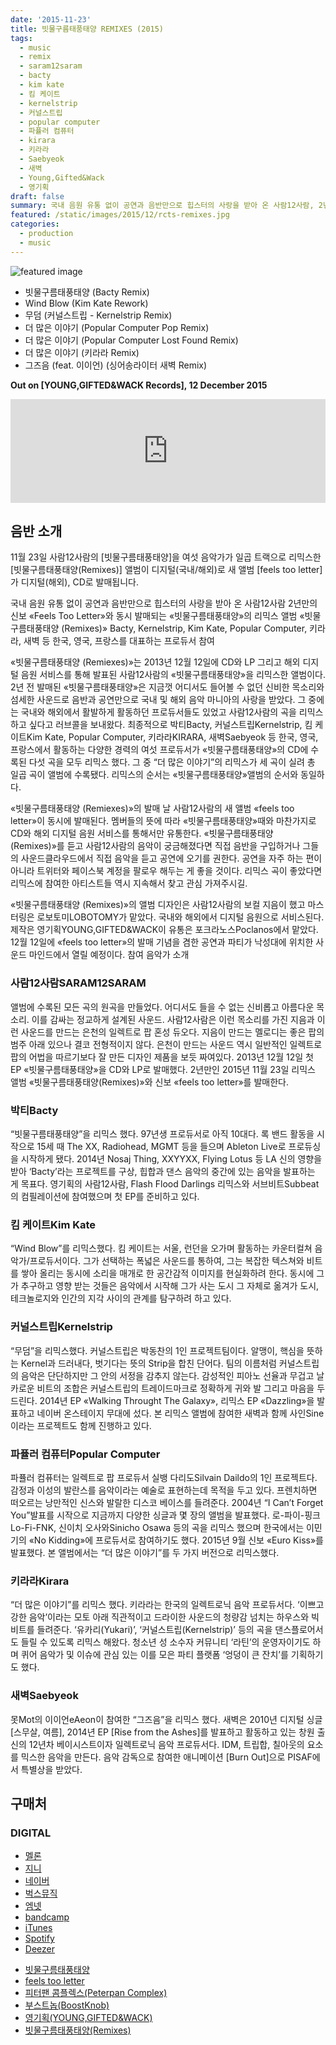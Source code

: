 ```yaml
---
date: '2015-11-23'
title: 빗물구름태풍태양 REMIXES (2015)
tags:
  - music
  - remix
  - saram12saram
  - bacty
  - kim kate
  - 킴 케이트
  - kernelstrip
  - 커널스트립
  - popular computer
  - 파퓰러 컴퓨터
  - kirara
  - 키라라
  - Saebyeok
  - 새벽
  - Young,Gifted&Wack
  - 영기획
draft: false
summary: 국내 음원 유통 없이 공연과 음반만으로 힙스터의 사랑을 받아 온 사람12사람, 2년만의 신보<Feels Too Letter>와 동시 발매되는 <빗물구름태풍태양>의 리믹스 앨범 <빗물구름태풍태양 (Remixes)>, Bacty, Kernelstrip, Kim Kate, Popular Computer, 키라라, 새벽 등 한국, 영국, 프랑스를 대표하는 프로듀서 참여
featured: /static/images/2015/12/rcts-remixes.jpg
categories:
  - production
  - music
---
```


![featured image](/static/images/2015/12/rcts-remixes.jpg)

- 빗물구름태풍태양 (Bacty Remix)
- Wind Blow (Kim Kate Rework)
- 무덤 (커널스트립 - Kernelstrip Remix)
- 더 많은 이야기 (Popular Computer Pop Remix)
- 더 많은 이야기 (Popular Computer Lost Found Remix)
- 더 많은 이야기 (키라라 Remix)
- 그즈음 (feat. 이이언) (싱어송라이터 새벽 Remix)

**Out on [YOUNG,GIFTED&WACK Records], 12 December 2015**

<div className="container flex justify-center">
  <iframe
    width="100%"
    height="166"
    scrolling="no"
    frameborder="no"
    allow="autoplay"
    src="https://w.soundcloud.com/player/?url=https%3A//api.soundcloud.com/tracks/233458601&color=%239a0707&auto_play=false&hide_related=false&show_comments=true&show_user=true&show_reposts=false&show_teaser=true"
  ></iframe>
</div>

## 음반 소개

11월 23일 사람12사람의 [빗물구름태풍태양]을 여섯 음악가가 일곱 트랙으로 리믹스한 [빗물구름태풍태양(Remixes)] 앨범이 디지털(국내/해외)로 새 앨범 [feels too letter]가 디지털(해외), CD로 발매됩니다.

국내 음원 유통 없이 공연과 음반만으로 힙스터의 사랑을 받아 온 사람12사람
2년만의 신보 «Feels Too Letter»와 동시 발매되는 «빗물구름태풍태양»의 리믹스 앨범 «빗물구름태풍태양 (Remixes)»
Bacty, Kernelstrip, Kim Kate, Popular Computer, 키라라, 새벽 등 한국, 영국, 프랑스를 대표하는 프로듀서 참여

«빗물구름태풍태양 (Remiexes)»는 2013년 12월 12일에 CD와 LP 그리고 해외 디지털 음원 서비스를 통해 발표된 사람12사람의 «빗물구름태풍태양»을 리믹스한 앨범이다. 2년 전 발매된 «빗물구름태풍태양»은 지금껏 어디서도 들어볼 수 없던 신비한 목소리와 섬세한 사운드로 음반과 공연만으로 국내 및 해외 음악 마니아의 사랑을 받았다. 그 중에는 국내와 해외에서 활발하게 활동하던 프로듀서들도 있었고 사람12사람의 곡을 리믹스하고 싶다고 러브콜을 보내왔다. 최종적으로 박티Bacty, 커널스트립Kernelstrip, 킴 케이트Kim Kate, Popular Computer, 키라라KIRARA, 새벽Saebyeok 등 한국, 영국, 프랑스에서 활동하는 다양한 경력의 여섯 프로듀서가 «빗물구름태풍태양»의 CD에 수록된 다섯 곡을 모두 리믹스 했다. 그 중 “더 많은 이야기”의 리믹스가 세 곡이 실려 총 일곱 곡이 앨범에 수록됐다. 리믹스의 순서는 «빗물구름태풍태양»앨범의 순서와 동일하다.

«빗물구름태풍태양 (Remiexes)»의 발매 날 사람12사람의 새 앨범 «feels too letter»이 동시에 발매된다. 멤버들의 뜻에 따라 «빗물구름태풍태양»때와 마찬가지로 CD와 해외 디지털 음원 서비스를 통해서만 유통한다. «빗물구름태풍태양 (Remixes)»를 듣고 사람12사람의 음악이 궁금해졌다면 직접 음반을 구입하거나 그들의 사운드클라우드에서 직접 음악을 듣고 공연에 오기를 권한다. 공연을 자주 하는 편이 아니라 트위터와 페이스북 계정을 팔로우 해두는 게 좋을 것이다. 리믹스 곡이 좋았다면 리믹스에 참여한 아티스트들 역시 지속해서 찾고 관심 가져주시길.

«빗물구름태풍태양 (Remixes)»의 앨범 디자인은 사람12사람의 보컬 지음이 했고 마스터링은 로보토미LOBOTOMY가 맡았다. 국내와 해외에서 디지털 음원으로 서비스된다. 제작은 영기획YOUNG,GIFTED&WACK이 유통은 포크라노스Poclanos에서 맡았다. 12월 12일에 «feels too letter»의 발매 기념을 겸한 공연과 파티가 낙성대에 위치한 사운드 마인드에서 열릴 예정이다.
참여 음악가 소개

### 사람12사람SARAM12SARAM

앨범에 수록된 모든 곡의 원곡을 만들었다. 어디서도 들을 수 없는 신비롭고 아름다운 목소리. 이를 감싸는 정교하게 설계된 사운드. 사람12사람은 이런 목소리를 가진 지음과 이런 사운드를 만드는 은천의 일렉트로 팝 혼성 듀오다. 지음이 만드는 멜로디는 좋은 팝의 범주 아래 있으나 결코 전형적이지 않다. 은천이 만드는 사운드 역시 일반적인 일렉트로 팝의 어법을 따르기보다 잘 만든 디자인 제품을 보듯 짜여있다. 2013년 12월 12일 첫 EP «빗물구름태풍태양»을 CD와 LP로 발매했다. 2년만인 2015년 11월 23일 리믹스 앨범 «빗물구름태풍태양(Remixes)»와 신보 «feels too letter»를 발매한다.

### 박티Bacty

“빗물구름태풍태양”을 리믹스 했다. 97년생 프로듀서로 아직 10대다. 록 밴드 활동을 시작으로 15세 때 The XX, Radiohead, MGMT 등을 들으며 Ableton Live로 프로듀싱을 시작하게 됐다. 2014년 Nosaj Thing, XXYYXX, Flying Lotus 등 LA 신의 영향을 받아 ‘Bacty’라는 프로젝트를 구상, 힙합과 댄스 음악의 중간에 있는 음악을 발표하는 게 목표다. 영기획의 사람12사람, Flash Flood Darlings 리믹스와 서브비트Subbeat의 컴필레이션에 참여했으며 첫 EP를 준비하고 있다.

### 킴 케이트Kim Kate

“Wind Blow”를 리믹스했다. 킴 케이트는 서울, 런던을 오가며 활동하는 카운터컬쳐 음악가/프로듀서이다. 그가 선택하는 폭넓은 사운드를 통하여, 그는 복잡한 텍스쳐와 비트를 쌓아 올리는 동시에 소리을 매개로 한 공간감적 이미지를 현실화하려 한다. 동시에 그가 추구하고 영향 받는 것들은 음악에서 시작해 그가 사는 도시 그 자체로 옮겨가 도시, 테크놀로지와 인간의 지각 사이의 관계를 탐구하려 하고 있다.

### 커널스트립Kernelstrip

“무덤”을 리믹스했다. 커널스트립은 박동찬의 1인 프로젝트팀이다. 알맹이, 핵심을 뜻하는 Kernel과 드러내다, 벗기다는 뜻의 Strip을 합친 단어다. 팀의 이름처럼 커널스트립의 음악은 단단하지만 그 안의 서정을 감추지 않는다. 감성적인 피아노 선율과 무겁고 날카로운 비트의 조합은 커널스트립의 트레이드마크로 정확하게 귀와 발 그리고 마음을 두드린다. 2014년 EP «Walking Throught The Galaxy», 리믹스 EP «Dazzling»을 발표하고 네이버 온스테이지 무대에 섰다. 본 리믹스 앨범에 참여한 새벽과 함께 사인Sine이라는 프로젝트도 함께 진행하고 있다.

### 파퓰러 컴퓨터Popular Computer

파퓰러 컴퓨터는 일렉트로 팝 프로듀서 실뱅 다리도Silvain Daildo의 1인 프로젝트다. 감정과 이성의 발란스를 음악이라는 예술로 표현하는데 목적을 두고 있다. 프렌치하면 떠오르는 낭만적인 신스와 발랄한 디스코 베이스를 들려준다. 2004년 “I Can’t Forget You”발표를 시작으로 지금까지 다양한 싱글과 몇 장의 앨범을 발표했다. 로-파이-핑크Lo-Fi-FNK, 신이치 오사와Sinicho Osawa 등의 곡을 리믹스 했으며 한국에서는 이민기의 «No Kidding»에 프로듀서로 참여하기도 했다. 2015년 9월 신보 «Euro Kiss»를 발표했다. 본 앨범에서는 “더 많은 이야기”를 두 가지 버전으로 리믹스했다.

### 키라라Kirara

“더 많은 이야기”를 리믹스 했다. 키라라는 한국의 일렉트로닉 음악 프로듀서다. ‘이쁘고 강한 음악’이라는 모토 아래 직관적이고 드라이한 사운드의 청량감 넘치는 하우스와 빅비트를 들려준다. ‘유카리(Yukari)’, ‘커널스트립(Kernelstrip)’ 등의 곡을 댄스플로어서도 들릴 수 있도록 리믹스 해왔다. 청소년 성 소수자 커뮤니티 ‘라틴’의 운영자이기도 하며 퀴어 음악가 및 이슈에 관심 있는 이를 모은 파티 플랫폼 ‘엉덩이 큰 잔치’를 기획하기도 했다.

### 새벽Saebyeok

못Mot의 이이언eAeon이 참여한 “그즈음”을 리믹스 했다. 새벽은 2010년 디지털 싱글 [스무살, 여름], 2014년 EP [Rise from the Ashes]를 발표하고 활동하고 있는 창원 출신의 12년차 베이시스트이자 일렉트로닉 음악 프로듀서다. IDM, 트립합, 칠아웃의 요소를 믹스한 음악을 만든다. 음악 감독으로 참여한 애니메이션 [Burn Out]으로 PISAF에서 특별상을 받았다.

## 구매처

### DIGITAL

<ul class="actions">
  <li>
    <a href="http://www.melon.com/album/detail.htm?albumId=2652196" target="_blank" class="button">
      멜론
    </a>
  </li>
  <li>
    <a
      href="http://www.genie.co.kr/Detail/f_Album_Info.asp?axnm=80747286"
      target="_blank"
      class="button"
    >
      지니
    </a>
  </li>
  <li>
    <a href="http://music.naver.com/album/index.nhn?albumId=599826" target="_blank" class="button">
      네이버
    </a>
  </li>
  <li>
    <a
      href="http://music.bugs.co.kr/album/20009017?wl_ref=list_tr_11"
      target="_blank"
      class="button"
    >
      벅스뮤직
    </a>
  </li>
  <li>
    <a href="http://www.mnet.com/album/511206" target="_blank" class="button">
      엠넷
    </a>
  </li>
  <li>
    <a
      href="https://younggiftedwack.bandcamp.com/album/raindrop-cloud-typhoon-and-the-sun-remixes"
      target="_blank"
      class="button"
    >
      bandcamp
    </a>
  </li>
  <li>
    <a
      href="https://itunes.apple.com/us/album/raindrop-cloud-typhoon-sun/id1061412929"
      target="_blank"
      class="button"
    >
      iTunes
    </a>
  </li>
  <li>
    <a href="https://open.spotify.com/album/5nt2or2ebPMf7MITxmgu1x" target="_blank" class="button">
      Spotify
    </a>
  </li>
  <li>
    <a href="http://www.deezer.com/album/11769390" target="_blank" class="button">
      Deezer
    </a>
  </li>
</ul>

- [빗물구름태풍태양](./2014-01-23-saram12saram-raindrop-cloud-typhoon-and-the-sun-2013-ep-release)
- [feels too letter](../production/2015/12/12/saram12saram-feels-too-letter)
- [피터팬 콤플렉스(Peterpan Complex)](http://peterpancomplex.com)
- [부스트놉(BoostKnob)](https://www.boostknob.com)
- [영기획(YOUNG,GIFTED&WACK)](http://younggiftedwack.com)
- [빗물구름태풍태양(Remixes)](../production/2015/12/12/saram12saram-raindrop-cloud-typhoon-and-the-sun-remixes)

